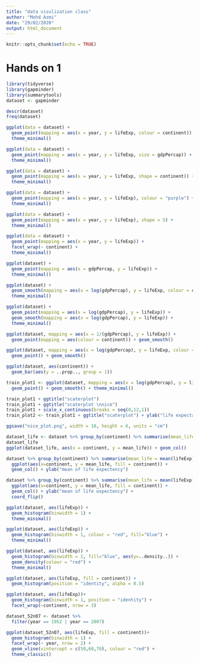 ```yaml
---
title: "data visulization class"
author: "Mohd Azmi"
date: "29/02/2020"
output: html_document
---
```


```r
knitr::opts_chunk$set(echo = TRUE)
```

# Hands on 1

```r
library(tidyverse)
library(gapminder)
library(summarytools)
dataset <- gapminder
```

```r
descr(dataset)
freq(dataset)
```


```r
ggplot(data = dataset) +
  geom_point(mapping = aes(x = year, y = lifeExp, colour = continent)) +
  theme_minimal()
```

```r
ggplot(data = dataset) +
  geom_point(mapping = aes(x = year, y = lifeExp, size = gdpPercap)) +
  theme_minimal()
```


```r
ggplot(data = dataset) +
  geom_point(mapping = aes(x = year, y = lifeExp, shape = continent)) +
  theme_minimal()
```

```r
ggplot(data = dataset) +
  geom_point(mapping = aes(x = year, y = lifeExp), colour = "purple") +
  theme_minimal()
```

```r
ggplot(data = dataset) +
  geom_point(mapping = aes(x = year, y = lifeExp), shape = 5) +
  theme_minimal()
```

```r
ggplot(data = dataset) +
  geom_point(mapping = aes(x = year, y = lifeExp)) +
  facet_wrap(~ continent) +
  theme_minimal()
```

```r
ggplot(dataset) +
  geom_point(mapping = aes(x = gdpPercap, y = lifeExp)) +
  theme_minimal()
```

```r
ggplot(dataset) +
  geom_smooth(mapping = aes(x = log(gdpPercap), y = lifeExp, colour = continent)) +
  theme_minimal()
```

```r
ggplot(dataset) +
  geom_point(mapping = aes(x = log(gdpPercap), y = lifeExp)) +
  geom_smooth(mapping = aes(x = log(gdpPercap), y = lifeExp)) +
  theme_minimal()
```

```r
ggplot(dataset, mapping = aes(x = 1/(gdpPercap), y = lifeExp)) +
  geom_point(mapping = aes(colour = continent)) + geom_smooth()
```

```r
ggplot(dataset, mapping = aes(x = log(gdpPercap), y = lifeExp, colour = continent)) +
  geom_point() + geom_smooth()
```

```r
ggplot(dataset, aes(continent)) +
  geom_bar(aes(y = ..prop.., group = 1))
```

```r
train_plot1 <- ggplot(dataset, mapping = aes(x = log(gdpPercap), y = lifeExp, colour = continent)) +
  geom_point() + geom_smooth() + theme_minimal()

train_plot1 + ggtitle("scaterplot")
train_plot1 + ggtitle("scaterplot \nnice")
train_plot1 + scale_x_continuous(breaks = seq(0,12,1))
train_plot2 <- train_plot1 + ggtitle("scaterplot") + ylab("life expectancy")

ggsave("nice_plot.png", width = 10, height = 6, units = "cm")
```


```r
dataset_life <- dataset %>% group_by(continent) %>% summarise(mean_life = mean(lifeExp))
dataset_life
ggplot(dataset_life, aes(x = continent, y = mean_life)) + geom_col()
```

```r
dataset %>% group_by(continent) %>% summarise(mean_life = mean(lifeExp)) %>% 
  ggplot(aes(x=continent, y = mean_life, fill = continent)) +
  geom_col() + ylab("mean of life expectency")
```

```r
dataset %>% group_by(continent) %>% summarise(mean_life = mean(lifeExp)) %>% 
  ggplot(aes(x=continent, y = mean_life, fill = continent)) +
  geom_col() + ylab("mean of life expectency") +
  coord_flip()
```

```r
ggplot(dataset, aes(lifeExp)) +
  geom_histogram(binwidth = 1) +
  theme_minimal()
```

```r
ggplot(dataset, aes(lifeExp)) +
  geom_histogram(binwidth = 1, colour = "red", fill="blue") +
  theme_minimal()
```

```r
ggplot(dataset, aes(lifeExp)) +
  geom_histogram(binwidth = 1, fill="blue", aes(y=..density..)) +
  geom_density(colour = "red") +
  theme_minimal()
```

```r
ggplot(dataset, aes(lifeExp, fill = continent)) +
  geom_histogram(position = "identity", alpha = 0.5)
```

```r
ggplot(dataset, aes(lifeExp))+
  geom_histogram(binwidth = 1, position = "identity") +
  facet_wrap(~continent, nrow = 3)
```

```r
dataset_52n07 <- dataset %>% 
  filter(year == 1952 | year == 2007)

ggplot(dataset_52n07, aes(lifeExp, fill = continent))+
  geom_histogram(binwidth = 1) +
  facet_wrap(~ year, nrow = 2) +
  geom_vline(xintercept = c(50,60,70), colour = "red") +
  theme_classic()
```

